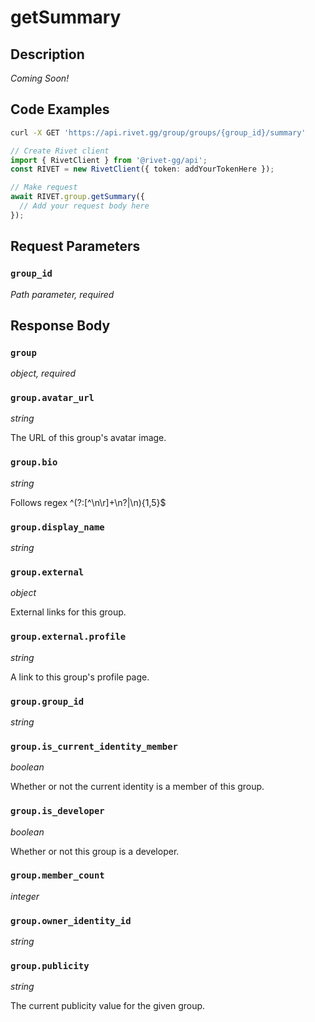 

# getSummary

## Description

*Coming Soon!*


## Code Examples

<CodeGroup title='Request' tag='GET' label='https://api.rivet.gg/group/groups/{group_id}/summary'>

```bash {{ title: 'cURL' }}
curl -X GET 'https://api.rivet.gg/group/groups/{group_id}/summary'
```

```ts
// Create Rivet client
import { RivetClient } from '@rivet-gg/api';
const RIVET = new RivetClient({ token: addYourTokenHere });

// Make request
await RIVET.group.getSummary({
  // Add your request body here
});
```

</CodeGroup>


## Request Parameters


### `group_id`

_Path parameter, required_





## Response Body

### `group`

_object, required_

### `group.avatar_url`

_string_

The URL of this group's avatar image.

### `group.bio`

_string_

Follows regex ^(?:[^\n\r]+\n?|\n){1,5}$

### `group.display_name`

_string_

### `group.external`

_object_

External links for this group.

### `group.external.profile`

_string_

A link to this group's profile page.

### `group.group_id`

_string_

### `group.is_current_identity_member`

_boolean_

Whether or not the current identity is a member of this group.

### `group.is_developer`

_boolean_

Whether or not this group is a developer.

### `group.member_count`

_integer_

### `group.owner_identity_id`

_string_

### `group.publicity`

_string_

The current publicity value for the given group.



